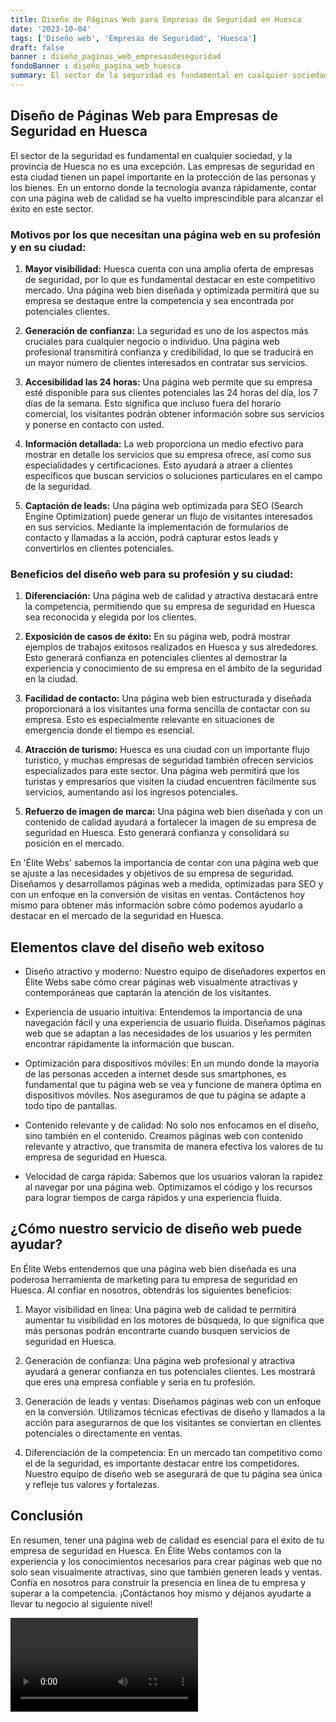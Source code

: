 ```yaml
---
title: Diseño de Páginas Web para Empresas de Seguridad en Huesca
date: '2023-10-04'
tags: ['Diseño web', 'Empresas de Seguridad', 'Huesca']
draft: false
banner : diseño_paginas_web_empresasdeseguridad
fondoBanner : diseño_pagina_web_huesca
summary: El sector de la seguridad es fundamental en cualquier sociedad, y la provincia de Huesca no es una excepción. Las empresas de seguridad en esta ciudad tienen un papel importante en la protección de las personas y los bienes. En un entorno donde la tecnología avanza rápidamente, contar con una página web de calidad se ha vuelto imprescindible para alcanzar el éxito en este sector.
---
```


## Diseño de Páginas Web para Empresas de Seguridad en Huesca

El sector de la seguridad es fundamental en cualquier sociedad, y la provincia de Huesca no es una excepción. Las empresas de seguridad en esta ciudad tienen un papel importante en la protección de las personas y los bienes. En un entorno donde la tecnología avanza rápidamente, contar con una página web de calidad se ha vuelto imprescindible para alcanzar el éxito en este sector.

### Motivos por los que necesitan una página web en su profesión y en su ciudad:

1. **Mayor visibilidad:** Huesca cuenta con una amplia oferta de empresas de seguridad, por lo que es fundamental destacar en este competitivo mercado. Una página web bien diseñada y optimizada permitirá que su empresa se destaque entre la competencia y sea encontrada por potenciales clientes.

2. **Generación de confianza:** La seguridad es uno de los aspectos más cruciales para cualquier negocio o individuo. Una página web profesional transmitirá confianza y credibilidad, lo que se traducirá en un mayor número de clientes interesados en contratar sus servicios.

3. **Accesibilidad las 24 horas:** Una página web permite que su empresa esté disponible para sus clientes potenciales las 24 horas del día, los 7 días de la semana. Esto significa que incluso fuera del horario comercial, los visitantes podrán obtener información sobre sus servicios y ponerse en contacto con usted.

4. **Información detallada:** La web proporciona un medio efectivo para mostrar en detalle los servicios que su empresa ofrece, así como sus especialidades y certificaciones. Esto ayudará a atraer a clientes específicos que buscan servicios o soluciones particulares en el campo de la seguridad.

5. **Captación de leads:** Una página web optimizada para SEO (Search Engine Optimization) puede generar un flujo de visitantes interesados en sus servicios. Mediante la implementación de formularios de contacto y llamadas a la acción, podrá capturar estos leads y convertirlos en clientes potenciales.

### Beneficios del diseño web para su profesión y su ciudad:

1. **Diferenciación:** Una página web de calidad y atractiva destacará entre la competencia, permitiendo que su empresa de seguridad en Huesca sea reconocida y elegida por los clientes.

2. **Exposición de casos de éxito:** En su página web, podrá mostrar ejemplos de trabajos exitosos realizados en Huesca y sus alrededores. Esto generará confianza en potenciales clientes al demostrar la experiencia y conocimiento de su empresa en el ámbito de la seguridad en la ciudad.

3. **Facilidad de contacto:** Una página web bien estructurada y diseñada proporcionará a los visitantes una forma sencilla de contactar con su empresa. Esto es especialmente relevante en situaciones de emergencia donde el tiempo es esencial.

4. **Atracción de turismo:** Huesca es una ciudad con un importante flujo turístico, y muchas empresas de seguridad también ofrecen servicios especializados para este sector. Una página web permitirá que los turistas y empresarios que visiten la ciudad encuentren fácilmente sus servicios, aumentando así los ingresos potenciales.

5. **Refuerzo de imagen de marca:** Una página web bien diseñada y con un contenido de calidad ayudará a fortalecer la imagen de su empresa de seguridad en Huesca. Esto generará confianza y consolidará su posición en el mercado.

En 'Élite Webs' sabemos la importancia de contar con una página web que se ajuste a las necesidades y objetivos de su empresa de seguridad. Diseñamos y desarrollamos páginas web a medida, optimizadas para SEO y con un enfoque en la conversión de visitas en ventas. Contáctenos hoy mismo para obtener más información sobre cómo podemos ayudarlo a destacar en el mercado de la seguridad en Huesca.

<GifSeo />

<Cta />

## Elementos clave del diseño web exitoso

- Diseño atractivo y moderno: Nuestro equipo de diseñadores expertos en Élite Webs sabe cómo crear páginas web visualmente atractivas y contemporáneas que captarán la atención de los visitantes.

- Experiencia de usuario intuitiva: Entendemos la importancia de una navegación fácil y una experiencia de usuario fluida. Diseñamos páginas web que se adaptan a las necesidades de los usuarios y les permiten encontrar rápidamente la información que buscan.

- Optimización para dispositivos móviles: En un mundo donde la mayoría de las personas acceden a internet desde sus smartphones, es fundamental que tu página web se vea y funcione de manera óptima en dispositivos móviles. Nos aseguramos de que tu página se adapte a todo tipo de pantallas.

- Contenido relevante y de calidad: No solo nos enfocamos en el diseño, sino también en el contenido. Creamos páginas web con contenido relevante y atractivo, que transmita de manera efectiva los valores de tu empresa de seguridad en Huesca.

- Velocidad de carga rápida: Sabemos que los usuarios valoran la rapidez al navegar por una página web. Optimizamos el código y los recursos para lograr tiempos de carga rápidos y una experiencia fluida.

## ¿Cómo nuestro servicio de diseño web puede ayudar?

En Élite Webs entendemos que una página web bien diseñada es una poderosa herramienta de marketing para tu empresa de seguridad en Huesca. Al confiar en nosotros, obtendrás los siguientes beneficios:

1. Mayor visibilidad en línea: Una página web de calidad te permitirá aumentar tu visibilidad en los motores de búsqueda, lo que significa que más personas podrán encontrarte cuando busquen servicios de seguridad en Huesca.

2. Generación de confianza: Una página web profesional y atractiva ayudará a generar confianza en tus potenciales clientes. Les mostrará que eres una empresa confiable y seria en tu profesión.

3. Generación de leads y ventas: Diseñamos páginas web con un enfoque en la conversión. Utilizamos técnicas efectivas de diseño y llamados a la acción para asegurarnos de que los visitantes se conviertan en clientes potenciales o directamente en ventas.

4. Diferenciación de la competencia: En un mercado tan competitivo como el de la seguridad, es importante destacar entre los competidores. Nuestro equipo de diseño web se asegurará de que tu página sea única y refleje tus valores y fortalezas.

## Conclusión

En resumen, tener una página web de calidad es esencial para el éxito de tu empresa de seguridad en Huesca. En Élite Webs contamos con la experiencia y los conocimientos necesarios para crear páginas web que no solo sean visualmente atractivas, sino que también generen leads y ventas. Confía en nosotros para construir la presencia en línea de tu empresa y superar a la competencia. ¡Contáctanos hoy mismo y déjanos ayudarte a llevar tu negocio al siguiente nivel!

<Video />

<CtaBot job='Empresas de Seguridad' city='Huesca'/>

<Gmaps query='Huesca+españa+maps' />